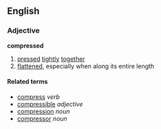 ==English==
===Adjective===
'''compressed'''
# [[press]]ed [[tight]]ly [[together]]
# [[flatten]]ed, especially when along its entire length

====Related terms====
*[[compress]] ''verb''
*[[compressible]] ''adjective''
*[[compression]] ''noun''
*[[compressor]] ''noun''